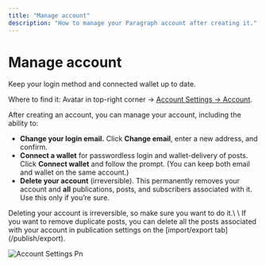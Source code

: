 ```yaml
---
title: "Manage account"
description: "How to manage your Paragraph account after creating it."
---
```


# **Manage account**

Keep your login method and connected wallet up to date.

Where to find it: Avatar in top-right corner → [Account Settings → Account](https://paragraph.com/settings/account/account).

After creating an account, you can manage your account, including the ability to:

- **Change your login email.** Click **Change email**, enter a new address, and confirm.
- **Connect a wallet** for passwordless login and wallet-delivery of posts. Click **Connect wallet** and follow the prompt. (You can keep both email and wallet on the same account.)
- **Delete your account** (irreversible). This permanently removes your account and **all** publications, posts, and subscribers associated with it. Use this only if you’re sure.

<Warning>
  Deleting your account is irreversible, so make sure you want to do it.\
  \
  If you want to remove duplicate posts, you can delete all the posts associated with your account in publication settings on the [import/export tab](/publish/export).
</Warning>

![Account Settings Pn](/images/account-settings.png)